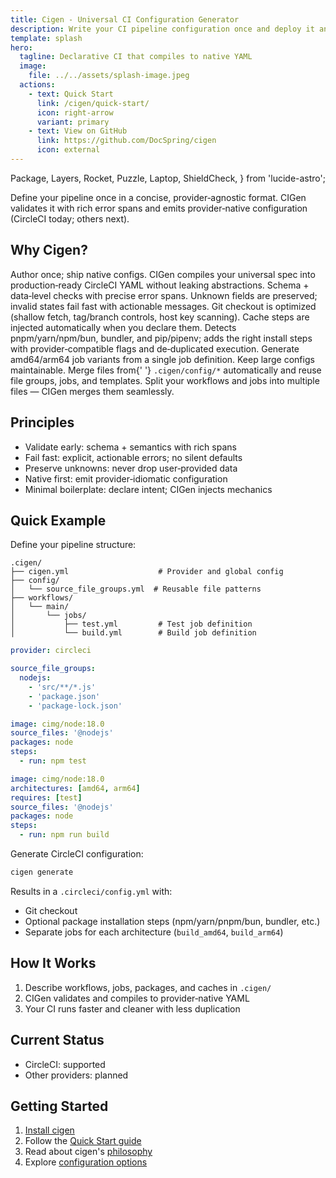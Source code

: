 ```yaml
---
title: Cigen - Universal CI Configuration Generator
description: Write your CI pipeline configuration once and deploy it anywhere. Cigen generates provider-specific configurations from universal templates.
template: splash
hero:
  tagline: Declarative CI that compiles to native YAML
  image:
    file: ../../assets/splash-image.jpeg
  actions:
    - text: Quick Start
      link: /cigen/quick-start/
      icon: right-arrow
      variant: primary
    - text: View on GitHub
      link: https://github.com/DocSpring/cigen
      icon: external
---
```


  Package,
  Layers,
  Rocket,
  Puzzle,
  Laptop,
  ShieldCheck,
} from 'lucide-astro';

Define your pipeline once in a concise, provider‑agnostic format.
CIGen validates it with rich error spans and emits provider‑native configuration
(CircleCI today; others next).

## Why Cigen?

<CardGrid>
  <CardWithIcon title="Provider‑native output" iconComponent={Puzzle}>
    Author once; ship native configs. CIGen compiles your universal spec into
    production‑ready CircleCI YAML without leaking abstractions.
  </CardWithIcon>
  <CardWithIcon title="Strong validation" iconComponent={ShieldCheck}>
    Schema + data‑level checks with precise error spans. Unknown fields are
    preserved; invalid states fail fast with actionable messages.
  </CardWithIcon>
  <CardWithIcon
    title="Zero‑boilerplate checkout & cache"
    iconComponent={Rocket}
  >
    Git checkout is optimized (shallow fetch, tag/branch controls, host key
    scanning). Cache steps are injected automatically when you declare them.
  </CardWithIcon>
  <CardWithIcon title="Package install detection" iconComponent={Package}>
    Detects pnpm/yarn/npm/bun, bundler, and pip/pipenv; adds the right install
    steps with provider‑compatible flags and de‑duplicated execution.
  </CardWithIcon>
  <CardWithIcon title="Multi‑arch variants" iconComponent={Laptop}>
    Generate amd64/arm64 job variants from a single job definition.
  </CardWithIcon>
  <CardWithIcon title="Split config at scale" iconComponent={Layers}>
    Keep large configs maintainable. Merge files from{' '}
    <code>.cigen/config/*</code>
    automatically and reuse file groups, jobs, and templates. Split your
    workflows and jobs into multiple files — CIGen merges them seamlessly.
  </CardWithIcon>
</CardGrid>

## Principles

- Validate early: schema + semantics with rich spans
- Fail fast: explicit, actionable errors; no silent defaults
- Preserve unknowns: never drop user‑provided data
- Native first: emit provider‑idiomatic configuration
- Minimal boilerplate: declare intent; CIGen injects mechanics

## Quick Example

Define your pipeline structure:

```
.cigen/
├── cigen.yml                    # Provider and global config
├── config/
│   └── source_file_groups.yml  # Reusable file patterns
├── workflows/
│   └── main/
│       └── jobs/
│           ├── test.yml         # Test job definition
│           └── build.yml        # Build job definition
```

```yaml title=".cigen/config.yml"
provider: circleci
```

```yaml title=".cigen/config/source_file_groups.yml"
source_file_groups:
  nodejs:
    - 'src/**/*.js'
    - 'package.json'
    - 'package-lock.json'
```

```yaml title=".cigen/workflows/main/jobs/test.yml"
image: cimg/node:18.0
source_files: '@nodejs'
packages: node
steps:
  - run: npm test
```

```yaml title=".cigen/workflows/main/jobs/build.yml"
image: cimg/node:18.0
architectures: [amd64, arm64]
requires: [test]
source_files: '@nodejs'
packages: node
steps:
  - run: npm run build
```

Generate CircleCI configuration:

```bash
cigen generate
```

Results in a `.circleci/config.yml` with:

- Git checkout
- Optional package installation steps (npm/yarn/pnpm/bun, bundler, etc.)
- Separate jobs for each architecture (`build_amd64`, `build_arm64`)

## How It Works

1. Describe workflows, jobs, packages, and caches in `.cigen/`
2. CIGen validates and compiles to provider‑native YAML
3. Your CI runs faster and cleaner with less duplication

## Current Status

- CircleCI: supported
- Other providers: planned

## Getting Started

1. [Install cigen](/cigen/installation/)
2. Follow the [Quick Start guide](/cigen/quick-start/)
3. Read about cigen's [philosophy](/cigen/philosophy/)
4. Explore [configuration options](/cigen/configuration/overview/)
